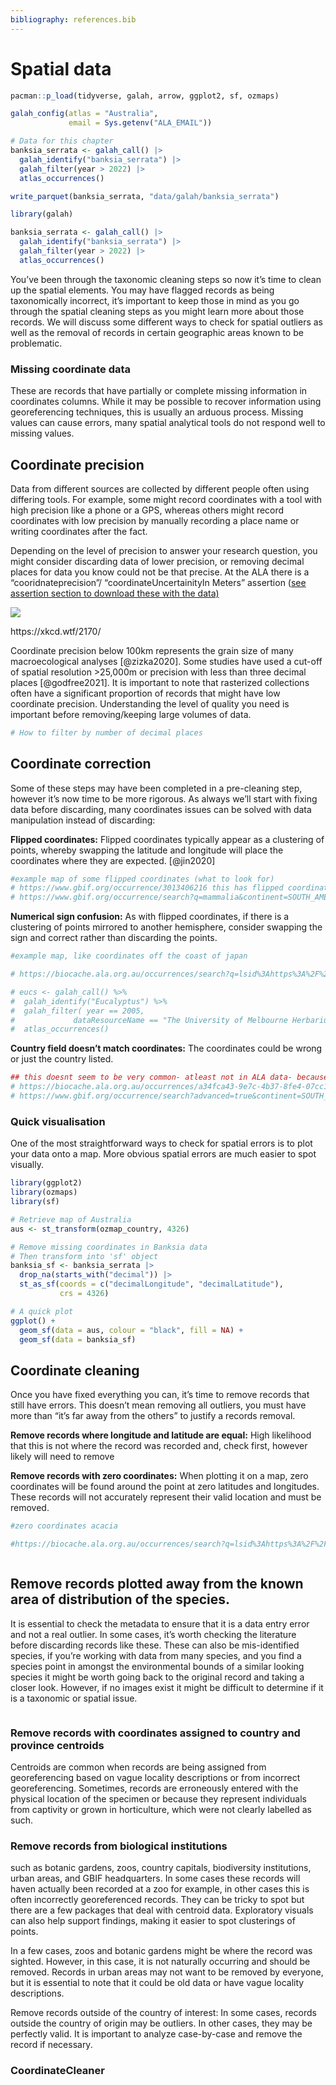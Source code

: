 ```yaml
---
bibliography: references.bib
---
```


# Spatial data {#sec-spatial}

```r
pacman::p_load(tidyverse, galah, arrow, ggplot2, sf, ozmaps)

galah_config(atlas = "Australia",
             email = Sys.getenv("ALA_EMAIL"))

```

```r
# Data for this chapter
banksia_serrata <- galah_call() |> 
  galah_identify("banksia_serrata") |> 
  galah_filter(year > 2022) |>  
  atlas_occurrences()

write_parquet(banksia_serrata, "data/galah/banksia_serrata")
```

```r
library(galah)

banksia_serrata <- galah_call() |> 
  galah_identify("banksia_serrata") |> 
  galah_filter(year > 2022) |>  
  atlas_occurrences()
```

You've been through the taxonomic cleaning steps so now it's time to clean up the spatial elements. You may have flagged records as being taxonomically incorrect, it's important to keep those in mind as you go through the spatial cleaning steps as you might learn more about those records. We will discuss some different ways to check for spatial outliers as well as the removal of records in certain geographic areas known to be problematic.

### Missing coordinate data

These are records that have partially or complete missing information in coordinates columns. While it may be possible to recover information using georeferencing techniques, this is usually an arduous process. Missing values can cause errors, many spatial analytical tools do not respond well to missing values. 

## Coordinate precision

Data from different sources are collected by different people often using differing tools. For example, some might record coordinates with a tool with high precision like a phone or a GPS, whereas others might record coordinates with low precision by manually recording a place name or writing coordinates after the fact.

Depending on the level of precision to answer your research question, <!--# the following two options are opposites, and it's weird to have them together because they solve the problem very differently. Maybe use these ideas like subsections and describe when you might choose to do one or the other? --> you might consider discarding data of lower precision, or removing decimal places for data you know could not be that precise. At the ALA there is a "cooridnateprecision"/ "coordinateUncertainityIn Meters" assertion ([see assertion section to download these with the data)]{.underline}

![](images/image-613988507.png)

https://xkcd.wtf/2170/

Coordinate precision below 100km represents the grain size of many macroecological analyses [@zizka2020]. Some studies have used a cut-off of spatial resolution \>25,000m or precision with less than three decimal places [@godfree2021]. It is important to note that rasterized collections often have a significant proportion of records that might have low coordinate precision. Understanding the level of quality you need is important before removing/keeping large volumes of data.

```r
# How to filter by number of decimal places
```

## Coordinate correction

Some of these steps may have been completed in a pre-cleaning step, however it's now time to be more rigorous. As always we'll start with fixing data before discarding, many coordinates issues can be solved with data manipulation instead of discarding:

**Flipped coordinates:** Flipped coordinates typically appear as a clustering of points, whereby swapping the latitude and longitude will place the coordinates where they are expected. [@jin2020]

```r
#example map of some flipped coordinates (what to look for) 
# https://www.gbif.org/occurrence/3013406216 this has flipped coordinates, which GBIF has corrected
# https://www.gbif.org/occurrence/search?q=mammalia&continent=SOUTH_AMERICA&has_coordinate=true&has_geospatial_issue=false&issue=PRESUMED_SWAPPED_COORDINATE&advanced=1. ## the issue and flag is called 'presumed swapped coordinate' 
```

**Numerical sign confusion:** As with flipped coordinates, if there is a clustering of points mirrored to another hemisphere, consider swapping the sign and correct rather than discarding the points.

```r
#example map, like coordinates off the coast of japan

# https://biocache.ala.org.au/occurrences/search?q=lsid%3Ahttps%3A%2F%2Fid.biodiversity.org.au%2Ftaxon%2Fapni%2F51360942&qualityProfile=CSDM&radius=50&lat=35.66845370835343&lon=138.9990234375#tab_recordsView

# eucs <- galah_call() %>% 
#  galah_identify("Eucalyptus") %>%
#  galah_filter( year == 2005, 
#             dataResourceName == "The University of Melbourne Herbarium (MELU) AVH data") %>%
#  atlas_occurrences()

```

**Country field doesn't match coordinates:** The coordinates could be wrong or just the country listed.

```r

## this doesnt seem to be very common- atleast not in ALA data- because there is no neighboring country
# https://biocache.ala.org.au/occurrences/a34fca43-9e7c-4b37-8fe4-07cc18369465 Australian coordinates, country listed as Trinidad and Tobago
# https://www.gbif.org/occurrence/search?advanced=true&continent=SOUTH_AMERICA&geometry=POLYGON((-78.74961%20-8.25249,-76.29838%20-8.25249,-76.29838%20-4.74121,-78.74961%20-4.74121,-78.74961%20-8.25249))&has_coordinate=true&issue=COUNTRY_MISMATCH&locale=en&q=reptilia   # GBIF example- reptiles located in Peru, originally recorded as Ecuador
```



###  Quick visualisation

One of the most straightforward ways to check for spatial errors is to plot your data onto a map. More obvious spatial errors are much easier to spot visually.

<!-- This is a good first step but needs to be guided into the following ones. Not sure what the map looks like, but it might be good to make another map that puts boxes around some obvious ones you can see and why -->

```r
library(ggplot2)
library(ozmaps) 
library(sf)

# Retrieve map of Australia
aus <- st_transform(ozmap_country, 4326)

# Remove missing coordinates in Banksia data
# Then transform into 'sf' object
banksia_sf <- banksia_serrata |> 
  drop_na(starts_with("decimal")) |> 
  st_as_sf(coords = c("decimalLongitude", "decimalLatitude"), 
           crs = 4326)

# A quick plot
ggplot() + 
  geom_sf(data = aus, colour = "black", fill = NA) + 
  geom_sf(data = banksia_sf)
```
## Coordinate cleaning

Once you have fixed everything you can, it's time to remove records that still have errors. This doesn't mean removing all outliers, you must have more than "it's far away from the others" to justify a records removal.



**Remove records where longitude and latitude are equal:** High likelihood that this is not where the record was recorded and, check first, however likely will need to remove

**Remove records with zero coordinates:** When plotting it on a map, zero coordinates will be found around the point at zero latitudes and longitudes. These records will not accurately represent their valid location and must be removed.

```r
#zero coordinates acacia 

#https://biocache.ala.org.au/occurrences/search?q=lsid%3Ahttps%3A%2F%2Fid.biodiversity.org.au%2Ftaxon%2Fapni%2F51382879&disableAllQualityFilters=true&qualityProfile=ALA&fq=spatiallyValid%3A%22false%22&radius=25&lat=-0.024032592068740033&lon=-0.06591796875#tab_recordsView 
```

```r

```

## Remove records plotted away from the known area of distribution of the species. 

It is essential to check the metadata to ensure that it is a data entry error and not a real outlier. In some cases, it's worth checking the literature before discarding records like these. These can also be mis-identified species, if you're working with data from many species, and you find a species point in amongst the environmental bounds of a similar looking species it might be worth going back to the original record and taking a closer look. However, if no images exist it might be difficult to determine if it is a taxonomic or spatial issue.

<!-- I'm not sure I understand what the above means. But I think in general for less obvious errors, it's best to suggest that before data analysis (and honestly, before seeing the data at all), people should determine whether there is an upper bound to remove coordinates (like a 95% confidence interval, or within xx km of an accepted expert distribution). Then run whatever model or test with the complete data and with the reduced data. If it makes a difference, probably make an informed decision based on literature of which results to use as the "main" findings. -->

<!-- Having written this out, a brief discussion about this rather than any suggestions is probably all that's in scope for this book -->

<!-- The final decisions depend on the species, research question, model parameters etc -->

```r

```

### Remove records with coordinates assigned to country and province centroids

Centroids are common when records are being assigned from georeferencing based on vague locality descriptions or from incorrect georeferencing. Sometimes, records are erroneously entered with the physical location of the specimen or because they represent individuals from captivity or grown in horticulture, which were not clearly labelled as such.


### Remove records from biological institutions  

such as botanic gardens, zoos, country capitals, biodiversity institutions, urban areas, and GBIF headquarters. In some cases these records will haven actually been recorded at a zoo for example, in other cases this is often incorrectly georeferenced records. They can be tricky to spot but there are a few packages that deal with centroid data. Exploratory visuals can also help support findings, making it easier to spot clusterings of points.

In a few cases, zoos and botanic gardens might be where the
record was sighted. However, in this case, it is not naturally occurring and should be removed. Records in urban areas may not want to be removed by everyone, but it is essential to note that it could be old data or have vague locality descriptions.

Remove records outside of the country of interest: In some cases, records outside the country of origin may be outliers. In other cases, they may be perfectly valid. It is important to analyze case-by-case and remove the record if necessary.



### CoordinateCleaner

```r

```

